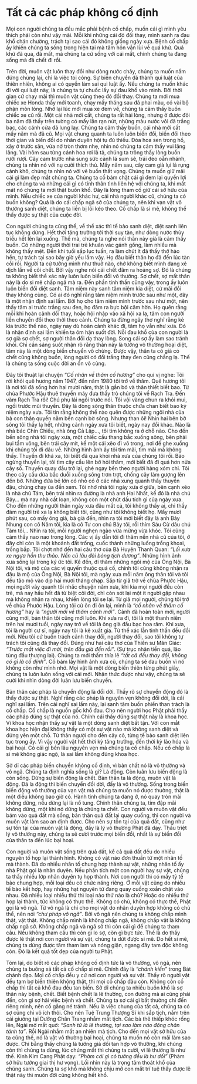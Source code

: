# Tất cả các pháp không cố định {- #tat-ca-cac-phap-khong-co-dinh}

Mọi con người chúng ta đều mắc phải bệnh cố chấp, muốn cái gì mình yêu thích phải còn như vậy mãi. Mỗi khi những cái đó đổi thay, mình sanh ra đau khổ chán chường, trách tại sao cái đó không giống ngày xưa. Bệnh cố chấp ấy khiến chúng ta sống trong hiện tại mà tâm hồn vẫn lùi về quá khứ. Quá khứ đã qua, đã mất, mà chúng ta cứ sống với cái mất, chính chúng ta đang sống mà đã chết đi rồi.

Trên đời, muôn vật luôn thay đổi như dòng nước chảy, chúng ta muốn nắm đứng chúng lại, chỉ là việc toi công. Sự biến chuyển đã thành qui luật của thiên nhiên, không ai có quyền làm sai qui luật ấy. Nếu chúng ta muốn khác đi với qui luật này, là chúng ta tự chuốc lấy sự đau khổ vào mình. Bởi thời gian cứ chạy mãi thì muôn vật cũng theo đó đổi thay. Chúng ta mới mua chiếc xe Honda thấy mới toanh, chạy mấy tháng sau đã phai màu, có vài bộ phận mòn lỏng. Nhớ lại lúc mới mua xe đem về, chúng ta cảm thấy buồn chiếc xe cũ rồi. Một cái nhà mới cất, chúng ta rất hài lòng, nhưng ở được đôi ba năm đã thấy trên tường có mấy lằn rạn nứt, những màu nước vôi đã trắng bạc, các cánh cửa đã lung lay. Chúng ta cảm thấy buồn, cái nhà mới cất mấy năm mà đã cũ. Mọi vật chung quanh ta luôn luôn biến đổi, biến đổi theo thời gian và biến đổi do nhân duyên hội tụ đủ thiếu. Ðóa hoa sen trong hồ, xây ở trước sân, vừa nở tròn thơm nhẹ, nhìn nó chúng ta cảm thấy vui lâng lâng. Vài hôm sau từng cánh hoa rơi lả tả, chúng ta trông thấy lòng buồn rười rượi. Cây cam trước nhà sung sức cành lá sum sê, trái đeo oằn nhánh, chúng ta nhìn nó với nụ cười thích thú. Mấy năm sau, cây cam già lụi lá rụng cành khô, chúng ta nhìn nó với vẻ buồn thất vọng. Chúng ta muốn giữ mãi cái gì làm đẹp mắt chúng ta. Chúng ta cố bám chặt cái gì đem lại quyền lợi cho chúng ta và những cái gì có tính thân tình liên hệ với chúng ta, khi mất mát nó chúng ta mới thật buồn khổ. Ðây là lòng tham cố giữ cái sở hữu của mình. Nếu chiếc xe của người khác hư, cái nhà người khác cũ, chúng ta có buồn không? Quả là do cái chấp ngã sở của chúng ta, nên khi vạn vật vô thường sanh diệt, chúng ta liền bị lôi kéo theo. Cố chấp là si mê, không thể thấy được sự thật của cuộc đời.

Con người chúng ta cũng thế, về thể xác thì tế bào sanh diệt, diệt sanh liên tục không dừng. Hết thời tăng trưởng tới thời suy tàn, như dòng nước thủy triều hết lên lại xuống. Thế mà, chúng ta nghe nói thân này già là cảm thấy buồn. Có những người thời trai trẻ khuân vác gánh gồng, làm nhiều mà không thấy mệt. Ðến khi tuổi sắp lục tuần, ra làm chút ít đã thấy thở hào hển, tự trách tại sao bây giờ yếu lắm vậy. Họ đâu biết thân họ đã đến lúc tàn cỗi rồi. Người ta cứ tưởng mình như thuở nào, chớ không biết mình đang xê dịch lần về cõi chết. Bởi vậy nghe nói cái chết đâm ra hoảng sợ. Ðó là chúng ta không biết thể xác này luôn luôn biến đổi vô thường. Sợ chết, sợ mất thân này là do si mê chấp ngã mà ra. Ðến phần tinh thần cũng vậy, trong ấy luôn luôn biến đổi diệt sanh. Tâm niệm này sanh tâm niệm kia diệt, cứ mãi đổi thay không cùng. Có ai đó nghĩ rằng tâm niệm mình trước sau như một, đây là một nhận định sai lầm. Bởi họ cho tâm niệm mình trước sau như một, nên thấy tâm ai trước trắng sau đen, họ đâm ra bực bội căm hờn. Họ quên rằng mỗi khi hoàn cảnh đổi thay, hoặc hội nhập vào xã hội xa lạ, tâm con người liền chuyển đổi theo thời theo cảnh. Chúng ta đừng ngây thơ nghĩ rằng kẻ kia trước thế nào, ngày nay dù hoàn cảnh khác đi, tâm họ vẫn như xưa. Ðó là nhận định sai lầm khiến ta ôm hận suốt đời. Nỗi đau khổ của con người là sợ già sợ chết, sợ người thân đổi dạ thay lòng. Song cái sợ ấy làm sao tránh khỏi. Chỉ cần sáng suốt nhận rõ rằng thân này là tướng vô thường hoại diệt, tâm này là một dòng biến chuyển vô chừng. Ðược vậy, thân ta có già có chết cũng không buồn, lòng người có đổi trắng thay đen cũng chẳng lạ. Thế là chúng ta sống cuộc đời an ổn vô cùng.

Ðây tôi thuật lại chuyện *"Cố nhân về thăm cố hương"* cho quí vị nghe: Tôi rời khỏi quê hương năm 1947, đến năm 1980 tôi trở về thăm. Quê hương tôi là nơi tôi đã sống hơn hai mươi năm, thật là gắn bó và thân thiết biết bao. Từ chùa Phước Hậu thuê thuyền máy đưa thầy trò chúng tôi về Rạch Tra. Ðến vàm Rạch Tra rồi! Chú phụ lái ngồi trước nói. Tôi vội vàng chun ra khỏi mui, ngồi trước mũi thuyền. Ðây là dòng sông thân thuộc chứa chan biết bao kỷ niệm ngày xưa. Tôi tin rằng không thể nào quên được những ngôi nhà của bà con thân quyến nằm bên cạnh bờ sông. Nhưng than ôi! Nhìn hai bên bờ sông tôi thấy lạ hết, những cảnh ngày xưa tôi biết, ngày nay đổi khác. Nào là nhà bác Chín Chiếu, nhà ông Cả Lập..., tôi tìm không ra ở chỗ nào. Cho đến bến sông nhà tôi ngày xưa, một chiếc cầu thang bắc xuống sông, bên phải bụi tầm vông, bên trái cây mít, kế một cái xẽo đi vô trong, nơi để ghe xuồng khi chúng tôi đi đâu về. Những hình ảnh ấy tôi tìm mãi, tìm mãi mà không thấy. Thuyền đi khá xa, tôi biết đã qua khỏi nhà xưa của chúng tôi rồi. Bảo ngừng thuyền lại, tôi tìm cây cầu lên bờ hỏi thăm, mới biết đã đi quá hơn nửa cây số. Thuyền quay đầu trở lại, ghé ngay bến theo người hàng xóm chỉ. Tôi theo cây cầu dừa bắc duỗi xuống sông trơn trợt, chống cây làm gượng lên đến bờ. Những đứa bé lớn có nhỏ có ở các nhà xung quanh thấy thuyền đậu, chúng chạy ùa đến xem. Tôi nhớ nhà tôi ngày xưa ở giữa, bên cạnh xẽo là nhà chú Tám, bên trái nhìn ra đường là nhà anh Hai Nhất, kế đó là nhà chú Bảy... mà nay nhà cất loạn, không còn một chút dấu tích gì của ngày xưa. Cho đến những người thân ngày xưa đâu mất cả, tôi không thấy ai, chỉ thấy đám người trẻ xa lạ không biết tôi, cũng như tôi không biết họ. Mấy mươi phút sau, có mấy ông già, bà già đến, nhìn ra tôi mới biết đây là anh Bảy Nhung con cô Năm tôi, kia là cô Tư con chú Bảy tôi, rồi thím Sáu Cừ dâu chú Tám tôi... Nhìn ra tôi, mỗi người nghẹn ngào vừa mừng vừa khóc. Tôi cũng cảm thấy nao nao trong lòng. Các vị ấy dẫn tôi đi thăm nền nhà cũ của tôi, ở đây chỉ còn là một khoảnh đất trống, cuốc thành những luống trồng khoai, trồng bắp. Tôi chợt nhớ đến hai câu thơ của Bà Huyện Thanh Quan: *"Lối xưa xe ngựa hồn thu thảo. Nền cũ lâu đài bóng tịch dương"*. Những hình ảnh xưa sống lại trong ký ức tôi. Kế đến, đi thăm những ngôi mộ của Ông Nội, Bà Nội tôi, và mộ của các vị quyến thuộc quá cố, chính tôi cũng không nhận ra đâu là mộ của Ông Nội, Bà Nội tôi, mà ngày xưa mỗi năm ông thân tôi và tôi đều tảo mộ vào dịp hai mươi tháng chạp. Sắp từ giã trở về chùa Phước Hậu, mọi người vây quanh tôi nhắc chuyện năm xưa, khi kia mọi người đều còn trẻ, mà nay hầu hết đã từ biệt cõi đời, chỉ còn sót lại một ít người gặp nhau mà không nhận ra nhau, khiến lòng tôi se lại. Từ giã mọi người, chúng tôi trở về chùa Phước Hậu. Lòng tôi cứ ôn đi ôn lại, mình là *"cố nhân về thăm cố hương"* hay là *"người mới về thăm cảnh mới"*. Cảnh đã hoàn toàn mới, người cũng mới, bản thân tôi cũng mới luôn. Khi xưa ra đi, tôi là một thanh niên trên hai mươi tuổi, ngày nay trở về tôi là ông già đầu bạc hoa râm. Khi xưa, tôi là người cư sĩ, ngày nay tôi là kẻ xuất gia. Từ thể xác lẫn tinh thần đều đổi mới. Nếu tôi cứ buồn trách cảnh thay đổi, người thay đổi, sao tôi không tự trách tôi cũng đã thay đổi. Ðúng như hai câu thơ của Thiền sư Mãn Giác: *"Trước mắt việc đi mãi, trên đầu già đến rồi"*. (Sự trục nhãn tiền quá, lão tùng đầu thượng lai). Chúng ta mới thấm thía lẽ *"tất cả đều thay đổi, không có gì là cố định"*. Cố bám lấy hình ảnh xưa cũ, chúng ta sẽ đau buồn vì nó không còn như mình nhớ. Mọi vật là một dòng biến thiên từng phút giây, chúng ta luôn luôn sống với cái mới. Nhận thức được như vậy, chúng ta sẽ cười khi nhìn dòng đời luân lưu biến chuyển.                    

Bản thân các pháp là chuyển động là đổi dời. Thấy rõ sự chuyển động đó là thấy được sự thật. Nghĩ rằng các pháp là nguyên vẹn không đổi dời, là cái nghĩ sai lầm. Trên cái nghĩ sai lầm này, lại sanh tâm buồn phiền than trách là cố chấp. Cố chấp là nguồn gốc khổ đau. Cho nên người học Phật phải thấy các pháp đúng sự thật của nó. Chính cái thấy đúng sự thật này là khoa học. Vì khoa học nhận thấy sự vật là một dòng sanh diệt bất tận. Với con mắt khoa học hiện đại không thấy có một sự vật nào mà không sanh diệt và đứng yên một chỗ. Từ thân người cho đến cây cỏ, từng tế bào sanh diệt liên tục trong ấy. Vì vậy người vật hết thời kỳ tăng trưởng, đến thời kỳ lão hóa và bại hoại. Có cái gì bền lâu nguyên vẹn mà chúng ta cố chấp. Nếu cố chấp là si mê không giác ngộ, là sai lầm không đúng khoa học.

Sở dĩ các pháp biến chuyển không cố định, vì bản chất nó là vô thường và vô ngã. Chúng ta định nghĩa sống là gì? Là động. Còn luân lưu biến động là còn sống. Dừng sự biến động là chết. Bản thân ta là động, muôn vật là động. Ðã là động thì biến chuyển đổi dời, đấy là vô thường. Sống trong biển biến động vô thường của vạn vật mà chúng ta muốn nó được thường, thật là một điều không bao giờ có. Hành tinh chúng ta đang ở, nó quay tròn mãi không dừng, nếu dừng lại là nổ tung. Chính thân chúng ta, tim đập mãi không dừng, một khi nó dừng là chúng ta chết. Con người và muôn vật đều bám vào quả đất mà sống, bản thân quả đất lại quay cuồng, thì con người và muôn vật làm sao an định được. Cho nên sự tồn tại của quả đất, cũng như sự tồn tại của muôn vật là động, đấy là lý vô thường Phật đã dạy. Thấu triệt lý vô thường này, chúng ta sẽ cười trước mọi biến đổi, nhất là sự biến đổi của thân ta đến lúc bại hoại.

Con nguời và muôn vật sống trên quả đất, kể cả quả đất đều do nhiều nguyên tố họp lại thành hình. Không có vật nào đơn thuần từ một nhân tố mà thành. Ðã do nhiều nhân tố chung hợp thành sự vật, những nhân tố ấy nhà Phật gọi là nhân duyên. Nếu phân tích một con người hay sự vật, chúng ta thấy nhiều lớp nhân duyên tụ họp thành. Nơi con người thì có mấy tỷ tế bào chung hợp, mỗi loại dều có chức năng riêng. Ở mỗi vật cũng do nhiều tế bào kết hợp, hay những hạt nguyên tử đang quay cuồng xoắn chặt vào nhau. Ðã nhiều loại nhiều thứ thì loại nào thứ nào là chủ? Hoặc do nhiều thứ họp lại thành, tức không có thực thể. Không có chủ, không có thực thể, Phật gọi là vô ngã. Từ vô ngã là chỉ cho mọi vật do nhân duyên hợp không có chủ thể, nên nói *"chư pháp vô ngã"*. Bởi vô ngã nên chúng ta không chấp mình thật, vật thật. Không chấp mình là không chấp ngã, không chấp vật là không chấp ngã sở. Không chấp ngã và ngã sở thì còn cái gì để chúng ta tham cầu. Nếu không tham cầu thì còn gì lo sợ, còn gì bực tức. Thế là do thấy được lẽ thật nơi con người và sự vật, chúng ta dứt được si mê. Do hết si mê, chúng ta dừng được tâm tham lam và nóng giận, ngang đây tam độc không còn. Ðó là kết quả tốt đẹp của người tu Phật.

Tóm lại, do biết rõ các pháp không cố định tức là vô thường, vô ngã, nên chúng ta buông xả tất cả cố chấp si mê. Chính đây là *"chánh kiến"* trong Bát chánh đạo. Mọi cố chấp đều y cứ nơi con người và sự vật. Thấy rõ người vật đều tạm bợ biến thiên không thật, thì mọi cố chấp đâu còn. Không còn cố chấp thì tất cả khổ đau đều tan biến. Sở dĩ chúng ta nhiều buồn khổ là sợ thân này bệnh, chết. Biết bệnh chết là lẽ thường, con đường mà ai cũng phải đến, còn gì sợ hãi việc bệnh và chết. Chúng ta sợ cái gì bất thường chỉ đến riêng mình, nên cố gắng né tránh. Nếu là việc chung của tất cả, chúng ta có sợ cũng chỉ vô ích thôi. Cho nên Tuệ Trung Thượng Sĩ khi sắp tịch, nằm trên cái giường tại Dưỡng Chân Trang nhắm mắt tịch. Các bà thê thiếp khóc rống lên, Ngài mở mắt quở: *"Sanh tử là lẽ thường, tại sao làm náo động chân tánh ta"*. Rồi Ngài nhắm mắt an nhiên mà tịch. Cho đến mọi vật sở hữu của ta cũng thế, nó là vật vô thường bại hoại, chúng ta muốn nó còn mãi làm sao được. Chi bằng thấy chúng là tướng giả dối tan hợp vô thường, khi chúng còn thì chúng ta dùng, lúc chúng mất thì chúng ta cười, vì lẽ thường là như thế. Kinh Kim Cang Phật dạy: *"Phàm cái gì có tướng đều là hư dối"* (Phàm sở hữu tướng giai thị hư vọng). Lối nhìn này là trọng tâm thoát khổ của chúng sanh. Chúng ta sợ khổ mà không chịu mở con mắt trí tuệ thấy được lẽ thật này thì muôn đời cũng không hết khổ.
